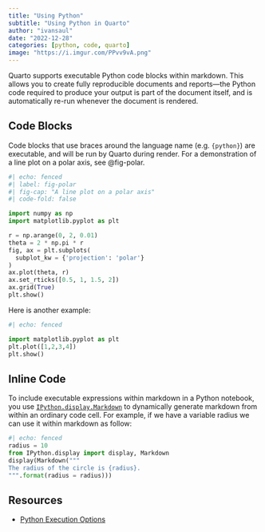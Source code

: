 ```yaml
---
title: "Using Python"
subtitle: "Using Python in Quarto"
author: "ivansaul"
date: "2022-12-28"
categories: [python, code, quarto]
image: "https://i.imgur.com/PPvv9vA.png"
---
```


Quarto supports executable Python code blocks within markdown. This allows you to create fully reproducible documents and reports—the Python code required to produce your output is part of the document itself, and is automatically re-run whenever the document is rendered.

## Code Blocks

Code blocks that use braces around the language name (e.g. `{python}`) are executable, and will be run by Quarto during render. For a demonstration of a line plot on a polar axis, see @fig-polar.

```python
#| echo: fenced
#| label: fig-polar
#| fig-cap: "A line plot on a polar axis"
#| code-fold: false

import numpy as np
import matplotlib.pyplot as plt

r = np.arange(0, 2, 0.01)
theta = 2 * np.pi * r
fig, ax = plt.subplots(
  subplot_kw = {'projection': 'polar'} 
)
ax.plot(theta, r)
ax.set_rticks([0.5, 1, 1.5, 2])
ax.grid(True)
plt.show()
```

Here is another example:

```python
#| echo: fenced

import matplotlib.pyplot as plt
plt.plot([1,2,3,4])
plt.show()
```

## Inline Code

To include executable expressions within markdown in a Python notebook, you use [`IPython.display.Markdown`](https://ipython.readthedocs.io/en/stable/api/generated/IPython.display.html) to dynamically generate markdown from within an ordinary code cell. For example, if we have a variable radius we can use it within markdown as follow:

```python
#| echo: fenced
radius = 10
from IPython.display import display, Markdown
display(Markdown("""
The radius of the circle is {radius}.
""".format(radius = radius)))
```

## Resources

- [Python Execution Options](https://quarto.org/docs/computations/execution-options.html)